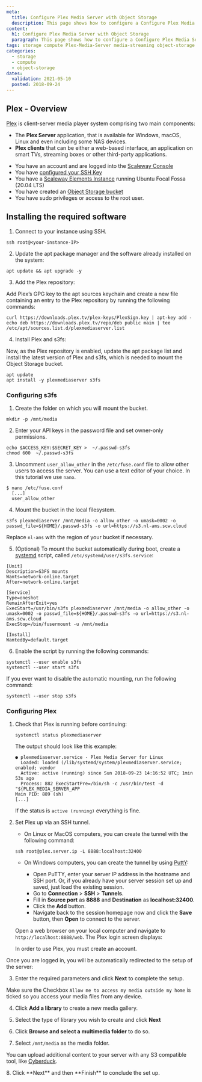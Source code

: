 ```yaml
---
meta:
  title: Configure Plex Media Server with Object Storage
  description: This page shows how to configure a Configure Plex Media Server with Object Storage
content:
  h1: Configure Plex Media Server with Object Storage
  paragraph: This page shows how to configure a Configure Plex Media Server with Object Storage
tags: storage compute Plex-Media-Server media-streaming object-storage s3fs
categories:
  - storage
  - compute
  - object-storage
dates:
  validation: 2021-05-10
  posted: 2018-09-24
---
```


## Plex - Overview

[Plex](https://www.plex.tv) is client-server media player system comprising two main components:

- The **Plex Server** application, that is available for Windows, macOS, Linux and even including some NAS devices.
- **Plex clients** that can be either a web-based interface, an application on smart TVs, streaming boxes or other third-party applications.

<Message type="requirement">

- You have an account and are logged into the [Scaleway Console](https://console.scaleway.com)
- You have [configured your SSH Key](/console/my-project/how-to/create-ssh-key/)
- You have a [Scaleway Elements Instance](/compute/instances/how-to/create-an-instance/) running Ubuntu Focal Fossa (20.04 LTS)
- You have created an [Object Storage bucket](/storage/object/how-to/create-a-bucket/)
- You have sudo privileges or access to the root user.

</Message>

## Installing the required software

1. Connect to your instance using SSH.
  ```
  ssh root@<your-instance-IP>
  ```

2. Update the apt package manager and the software already installed on the system:
  ```
  apt update && apt upgrade -y
  ```

3. Add the Plex repository:

  Add Plex’s GPG key to the apt sources keychain and create a new file containing an entry to the Plex repository by running the following commands:
  ```
  curl https://downloads.plex.tv/plex-keys/PlexSign.key | apt-key add -
  echo deb https://downloads.plex.tv/repo/deb public main | tee /etc/apt/sources.list.d/plexmediaserver.list
  ```

4. Install Plex and s3fs:

  Now, as the Plex repository is enabled, update the apt package list and install the latest version of Plex and s3fs, which is needed to mount the Object Storage bucket.
  ```
  apt update 
  apt install -y plexmediaserver s3fs
  ```

### Configuring s3fs

1. Create the folder on which you will mount the bucket.
  ```
  mkdir -p /mnt/media
  ```

2. Enter your API keys in the password file and set owner-only permissions.
  ```
  echo $ACCESS_KEY:$SECRET_KEY >  ~/.passwd-s3fs
  chmod 600  ~/.passwd-s3fs
  ```

3. Uncomment `user_allow_other` in the `/etc/fuse.conf` file to allow other users to access the server. You can use a text editor of your choice. In this tutorial we use `nano`.

  ```
  $ nano /etc/fuse.conf
    [...]
    user_allow_other
  ```

4. Mount the bucket in the local filesystem.
  ```
  s3fs plexmediaserver /mnt/media -o allow_other -o umask=0002 -o passwd_file=${HOME}/.passwd-s3fs -o url=https://s3.nl-ams.scw.cloud
  ```
  <Message type="note">

  Replace `nl-ams` with the region of your bucket if necessary.

  </Message>


5. (Optional) To mount the bucket automatically during boot, create a [systemd](/tutorials/systemd-essentials/) script, called `/etc/systemd/user/s3fs.service`:
  ```
  [Unit]
  Description=S3FS mounts
  Wants=network-online.target
  After=network-online.target

  [Service]
  Type=oneshot
  RemainAfterExit=yes
  ExecStart=/usr/bin/s3fs plexmediaserver /mnt/media -o allow_other -o umask=0002 -o passwd_file=${HOME}/.passwd-s3fs -o url=https://s3.nl-ams.scw.cloud
  ExecStop=/bin/fusermount -u /mnt/media

  [Install]
  WantedBy=default.target
  ```

6. Enable the script by running the following commands:
  ```
  systemctl --user enable s3fs
  systemctl --user start s3fs
  ```

  If you ever want to disable the automatic mounting, run the following command:

  ```
  systemctl --user stop s3fs
  ```

### Configuring Plex

1. Check that Plex is running before continuing:
    ```
    systemctl status plexmediaserver
    ```

    The output should look like this example:

    ```
    ● plexmediaserver.service - Plex Media Server for Linux
      Loaded: loaded (/lib/systemd/system/plexmediaserver.service; enabled; vendor
      Active: active (running) since Sun 2018-09-23 14:16:52 UTC; 1min 53s ago
      Process: 882 ExecStartPre=/bin/sh -c /usr/bin/test -d "${PLEX_MEDIA_SERVER_APP
    Main PID: 889 (sh)
    [...]
    ```

    If the status is `active (running)` everything is fine.

2. Set Plex up via an SSH tunnel.

    - On Linux or MacOS computers, you can create the tunnel with the following command:
    ```
    ssh root@plex.server.ip -L 8888:localhost:32400
    ```

    - On Windows computers, you can create the tunnel by using [PuttY](https://www.chiark.greenend.org.uk/~sgtatham/putty/):

      - Open PuTTY, enter your server IP address in the hostname and SSH port. Or, if you already have your server session set up and saved, just load the existing session.
      - Go to **Connection** > **SSH** > **Tunnels**.
      - Fill in **Source port** as **8888** and **Destination** as **localhost:32400**.
      - Click the **Add** button.
      - Navigate back to the session homepage now and click the **Save** button, then **Open** to connect to the server.

    Open a web browser on your local computer and navigate to `http://localhost:8888/web`. The Plex login screen displays:
    <Lightbox src="scaleway-plex-login.png" alt="" />

    <Message type="note">

    In order to use Plex, you must create an account.

    </Message>

  Once you are logged in, you will be automatically redirected to the setup of the server:
  
  <Lightbox src="scaleway-plex-server-setup.png" alt="" />

3. Enter the required parameters and click **Next** to complete the setup.

  <Message type="note">

  Make sure the Checkbox `Allow me to access my media outside my home` is ticked so you access your media files from any device.

  </Message>

4. Click **Add a library** to create a new media gallery.  

5. Select the type of library you wish to create and click **Next**

6. Click **Browse and select a multimedia folder** to do so.

7. Select `/mnt/media` as the media folder.
  <Lightbox src="scaleway-plex-add-folder.png" alt="" />

  <Message type="tip">

  You can upload additional content to your server with any S3 compatible tool, like [Cyberduck](/tutorials/store-s3-cyberduck/).

  </Message>
8. Click **Next** and then **Finish** to conclude the set up.
